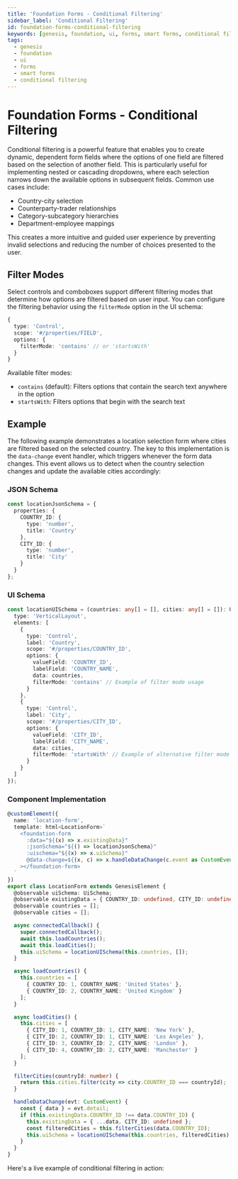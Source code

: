 ```yaml
---
title: 'Foundation Forms - Conditional Filtering'
sidebar_label: 'Conditional Filtering'
id: foundation-forms-conditional-filtering
keywords: [genesis, foundation, ui, forms, smart forms, conditional filtering]
tags:
  - genesis
  - foundation
  - ui
  - forms
  - smart forms
  - conditional filtering
---
```



# Foundation Forms - Conditional Filtering

Conditional filtering is a powerful feature that enables you to create dynamic, dependent form fields where the options of one field are filtered based on the selection of another field. This is particularly useful for implementing nested or cascading dropdowns, where each selection narrows down the available options in subsequent fields. Common use cases include:

- Country-city selection
- Counterparty-trader relationships
- Category-subcategory hierarchies
- Department-employee mappings

This creates a more intuitive and guided user experience by preventing invalid selections and reducing the number of choices presented to the user.

## Filter Modes

Select controls and comboboxes support different filtering modes that determine how options are filtered based on user input. You can configure the filtering behavior using the `filterMode` option in the UI schema:

```typescript
{
  type: 'Control',
  scope: '#/properties/FIELD',
  options: {
    filterMode: 'contains' // or 'startsWith'
  }
}
```

Available filter modes:
- `contains` (default): Filters options that contain the search text anywhere in the option
- `startsWith`: Filters options that begin with the search text

## Example

The following example demonstrates a location selection form where cities are filtered based on the selected country. The key to this implementation is the `data-change` event handler, which triggers whenever the form data changes. This event allows us to detect when the country selection changes and update the available cities accordingly:

### JSON Schema

```typescript
const locationJsonSchema = {
  properties: {
    COUNTRY_ID: {
      type: 'number',
      title: 'Country'
    },
    CITY_ID: {
      type: 'number',
      title: 'City'
    }
  }
};
```

### UI Schema

```typescript
const locationUISchema = (countries: any[] = [], cities: any[] = []): UiSchema => ({
  type: 'VerticalLayout',
  elements: [
    {
      type: 'Control',
      label: 'Country',
      scope: '#/properties/COUNTRY_ID',
      options: {
        valueField: 'COUNTRY_ID',
        labelField: 'COUNTRY_NAME',
        data: countries,
        filterMode: 'contains' // Example of filter mode usage
      }
    },
    {
      type: 'Control',
      label: 'City',
      scope: '#/properties/CITY_ID',
      options: {
        valueField: 'CITY_ID',
        labelField: 'CITY_NAME',
        data: cities,
        filterMode: 'startsWith' // Example of alternative filter mode
      }
    }
  ]
});
```

### Component Implementation

```typescript
@customElement({
  name: 'location-form',
  template: html<LocationForm>`
    <foundation-form
      :data="${(x) => x.existingData}"
      :jsonSchema="${() => locationJsonSchema}"
      :uischema="${(x) => x.uiSchema}"
      @data-change=${(x, c) => x.handleDataChange(c.event as CustomEvent)}
    ></foundation-form>
  `
})
export class LocationForm extends GenesisElement {
  @observable uiSchema: UiSchema;
  @observable existingData = { COUNTRY_ID: undefined, CITY_ID: undefined };
  @observable countries = [];
  @observable cities = [];

  async connectedCallback() {
    super.connectedCallback();
    await this.loadCountries();
    await this.loadCities();
    this.uiSchema = locationUISchema(this.countries, []);
  }

  async loadCountries() {
    this.countries = [
      { COUNTRY_ID: 1, COUNTRY_NAME: 'United States' },
      { COUNTRY_ID: 2, COUNTRY_NAME: 'United Kingdom' }
    ];
  }

  async loadCities() {
    this.cities = [
      { CITY_ID: 1, COUNTRY_ID: 1, CITY_NAME: 'New York' },
      { CITY_ID: 2, COUNTRY_ID: 1, CITY_NAME: 'Los Angeles' },
      { CITY_ID: 3, COUNTRY_ID: 2, CITY_NAME: 'London' },
      { CITY_ID: 4, COUNTRY_ID: 2, CITY_NAME: 'Manchester' }
    ];
  }

  filterCities(countryId: number) {
    return this.cities.filter(city => city.COUNTRY_ID === countryId);
  }

  handleDataChange(evt: CustomEvent) {
    const { data } = evt.detail;
    if (this.existingData.COUNTRY_ID !== data.COUNTRY_ID) {
      this.existingData = { ...data, CITY_ID: undefined };
      const filteredCities = this.filterCities(data.COUNTRY_ID);
      this.uiSchema = locationUISchema(this.countries, filteredCities);
    }
  }
}
```

Here's a live example of conditional filtering in action:

<ConditionalFilteringExample/> 